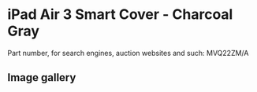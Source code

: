 
# iPad Air 3 Smart Cover - Charcoal Gray

Part number, for search engines, auction websites and such: MVQ22ZM/A

## Image gallery

<div style={{ width: "768px" }}>
  <GalleryComponent
    images={[
      {
        original: "/everysource/MVQ22.webp",
        thumbnail: "/everypreview/MVQ22.webp",
      },
      {
        original: "/everysource/MVQ22_AV1_GOLD.webp",
        thumbnail: "/everypreview/MVQ22_AV1_GOLD.webp",
      },
      {
        original: "/everysource/MVQ22_AV1_SILVER.webp",
        thumbnail: "/everypreview/MVQ22_AV1_SILVER.webp",
      },
      {
        original: "/everysource/MVQ22_AV1_SPACE_GRAY.webp",
        thumbnail: "/everypreview/MVQ22_AV1_SPACE_GRAY.webp",
      },
      {
        original: "/everysource/MVQ22_AV2.webp",
        thumbnail: "/everypreview/MVQ22_AV2.webp",
      },
      {
        original: "/everysource/MVQ22_AV3.webp",
        thumbnail: "/everypreview/MVQ22_AV3.webp",
      }
    ]}
  />
</div>
